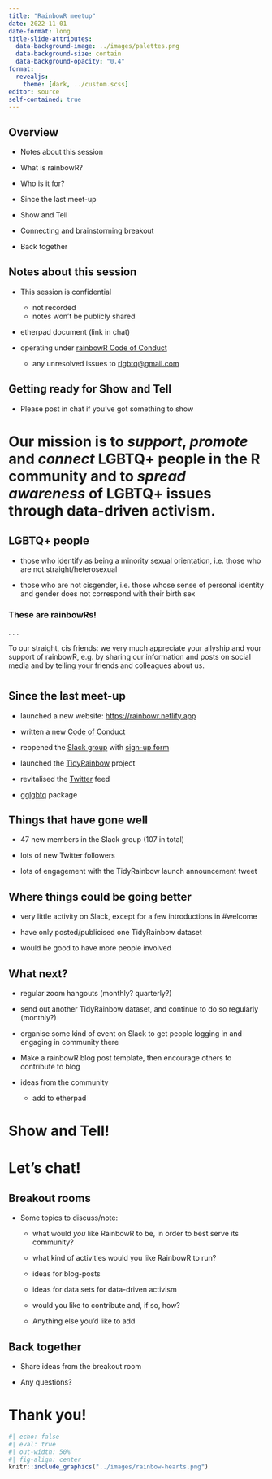 ```yaml
---
title: "RainbowR meetup"
date: 2022-11-01
date-format: long
title-slide-attributes:
  data-background-image: ../images/palettes.png
  data-background-size: contain
  data-background-opacity: "0.4"
format: 
  revealjs:
    theme: [dark, ../custom.scss]
editor: source
self-contained: true
---
```


## Overview

- Notes about this session

- What is rainbowR?

- Who is it for?

- Since the last meet-up

- Show and Tell

- Connecting and brainstorming breakout

- Back together

## Notes about this session

-   This session is confidential
    -   not recorded
    -   notes won't be publicly shared
    
-   etherpad document (link in chat)

-   operating under [rainbowR Code of Conduct](https://rainbowr.netlify.app/coc)

    -   any unresolved issues to [rlgbtq@gmail.com](mailto:rlgbtq@gmail.com)

## Getting ready for Show and Tell

- Please post in chat if you've got something to show

# Our mission is to *support*, *promote* and *connect* LGBTQ+ people in the R community and to *spread awareness* of LGBTQ+ issues through data-driven activism. {background-color="#e6b3ff" .smaller70}


## LGBTQ+ people

-   those who identify as being a minority sexual orientation, i.e. those who are not straight/heterosexual

-   those who are not cisgender, i.e. those whose sense of personal identity and gender does not correspond with their birth sex

### These are rainbowRs!

. . .

[To our straight, cis friends: we very much appreciate your allyship and your support of rainbowR, e.g. by sharing our information and posts on social media and by telling your friends and colleagues about us.]{.smaller70}

# {background-image="../images/rainbowR-square.png" background-size="contain"}

## Since the last meet-up

- launched a new website: <https://rainbowr.netlify.app>

- written a new [Code of Conduct](https://rainbowr.netlify.app/coc)

- reopened the [Slack group](https://rainbowr.slack.com) with [sign-up form](https://docs.google.com/forms/d/1y7SOWE3IW-fpR_5Cd4mK-CMUpFZ-hvhY4cTj34JqTVE/)

- launched the [TidyRainbow](https://github.com/r-lgbtq/tidyrainbow) project

- revitalised the [Twitter](https://twitter.com/R_LGBTQ) feed

- [gglgbtq](https://github.com/turtletopia/gglgbtq){target="_blank"} package

## Things that have gone well

- 47 new members in the Slack group (107 in total)

- lots of new Twitter followers

- lots of engagement with the TidyRainbow launch announcement tweet

## Where things could be going better

- very little activity on Slack, except for a few introductions in #welcome

- have only posted/publicised one TidyRainbow dataset

- would be good to have more people involved

## What next?

- regular zoom hangouts (monthly? quarterly?)

- send out another TidyRainbow dataset, and continue to do so regularly (monthly?)

- organise some kind of event on Slack to get people logging in and engaging in community there

- Make a rainbowR blog post template, then encourage others to contribute to blog

- ideas from the community
  
  - add to etherpad
  
# Show and Tell! {background-color="#e6b3ff"}

# Let's chat! {background-color="#e6b3ff"}

## Breakout rooms

- Some topics to discuss/note:

  - what would *you* like RainbowR to be, in order to best serve its community?
  
  - what kind of activities would you like RainbowR to run?
  
  - ideas for blog-posts
  
  - ideas for data sets for data-driven activism
  
  - would you like to contribute and, if so, how?
  
  - Anything else you'd like to add

## Back together

- Share ideas from the breakout room

- Any questions?

# Thank you! {.center}

```r
#| echo: false
#| eval: true
#| out-width: 50%
#| fig-align: center
knitr::include_graphics("../images/rainbow-hearts.png")
```